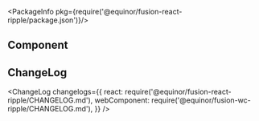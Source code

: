 
<Meta title="Data/Ripple" Component={Ripple}/>

<PackageInfo pkg={require('@equinor/fusion-react-ripple/package.json')}/>

<ArgsTable of={Ripple} />

## Component

<StoryExample storyId="examples-ripple--component" showSource/>

## ChangeLog

<ChangeLog
  changelogs={{
    react: require('@equinor/fusion-react-ripple/CHANGELOG.md'),
    webComponent: require('@equinor/fusion-wc-ripple/CHANGELOG.md'),
  }}
/>
